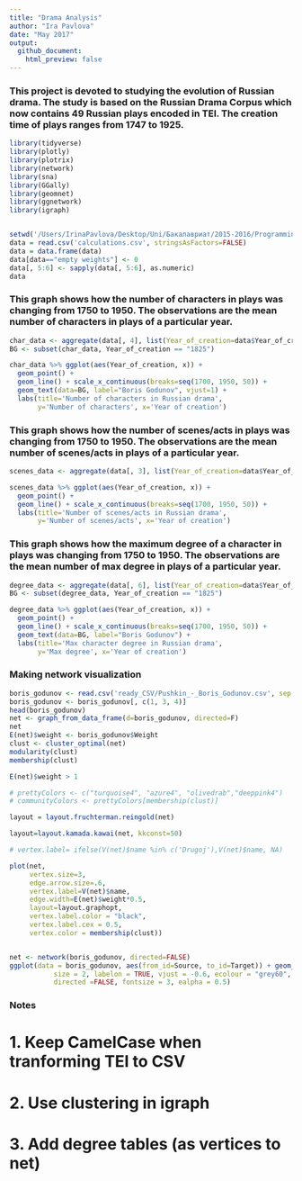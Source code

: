 ```yaml
---
title: "Drama Analysis"
author: "Ira Pavlova"
date: "May 2017"
output:
  github_document:
    html_preview: false
---
```


### This project is devoted to studying the evolution of Russian drama. The study is based on the Russian Drama Corpus which now contains 49 Russian plays encoded in TEI. The creation time of plays ranges from 1747 to 1925.
```r
library(tidyverse)
library(plotly)
library(plotrix)
library(network)
library(sna)
library(GGally)
library(geomnet)
library(ggnetwork)
library(igraph)


setwd('/Users/IrinaPavlova/Desktop/Uni/Бакалавриат/2015-2016/Programming/github desktop/RusDraCor/Calculating_stuff_in_plays')
data = read.csv('calculations.csv', stringsAsFactors=FALSE)
data = data.frame(data)
data[data=="empty weights"] <- 0
data[, 5:6] <- sapply(data[, 5:6], as.numeric)
data
```

### This graph shows how the number of characters in plays was changing from 1750 to 1950. The observations are the mean number of characters in plays of a particular year.
```r
char_data <- aggregate(data[, 4], list(Year_of_creation=data$Year_of_creation), mean)
BG <- subset(char_data, Year_of_creation == "1825")

char_data %>% ggplot(aes(Year_of_creation, x)) +
  geom_point() +
  geom_line() + scale_x_continuous(breaks=seq(1700, 1950, 50)) +
  geom_text(data=BG, label="Boris Godunov", vjust=1) +
  labs(title='Number of characters in Russian drama',
       y='Number of characters', x='Year of creation')
```

### This graph shows how the number of scenes/acts in plays was changing from 1750 to 1950. The observations are the mean number of scenes/acts in plays of a particular year.
```r
scenes_data <- aggregate(data[, 3], list(Year_of_creation=data$Year_of_creation), mean)

scenes_data %>% ggplot(aes(Year_of_creation, x)) +
  geom_point() +
  geom_line() + scale_x_continuous(breaks=seq(1700, 1950, 50)) +
  labs(title='Number of scenes/acts in Russian drama',
       y='Number of scenes/acts', x='Year of creation')
```

### This graph shows how the maximum degree of a character in plays was changing from 1750 to 1950. The observations are the mean number of max degree in plays of a particular year.
```r
degree_data <- aggregate(data[, 6], list(Year_of_creation=data$Year_of_creation), mean)
BG <- subset(degree_data, Year_of_creation == "1825")

degree_data %>% ggplot(aes(Year_of_creation, x)) +
  geom_point() +
  geom_line() + scale_x_continuous(breaks=seq(1700, 1950, 50)) +
  geom_text(data=BG, label="Boris Godunov") +
  labs(title='Max character degree in Russian drama',
       y='Max degree', x='Year of creation')
```

### Making network visualization
```r
boris_godunov <- read.csv('ready_CSV/Pushkin_-_Boris_Godunov.csv', sep = ";")
boris_godunov <- boris_godunov[, c(1, 3, 4)]
head(boris_godunov)
net <- graph_from_data_frame(d=boris_godunov, directed=F)
net
E(net)$weight <- boris_godunov$Weight
clust <- cluster_optimal(net)
modularity(clust)
membership(clust)

E(net)$weight > 1

# prettyColors <- c("turquoise4", "azure4", "olivedrab","deeppink4")
# communityColors <- prettyColors[membership(clust)]

layout = layout.fruchterman.reingold(net)

layout=layout.kamada.kawai(net, kkconst=50)

# vertex.label= ifelse(V(net)$name %in% c('Drugoj'),V(net)$name, NA)

plot(net,
     vertex.size=3,
     edge.arrow.size=.6,
     vertex.label=V(net)$name,
     edge.width=E(net)$weight*0.5,
     layout=layout.graphopt,
     vertex.label.color = "black",
     vertex.label.cex = 0.5,
     vertex.color = membership(clust))


net <- network(boris_godunov, directed=FALSE)
ggplot(data = boris_godunov, aes(from_id=Source, to_id=Target)) + geom_net(layout.alg = "kamadakawai", 
           size = 2, labelon = TRUE, vjust = -0.6, ecolour = "grey60",
           directed =FALSE, fontsize = 3, ealpha = 0.5)
```

### Notes
# 1. Keep CamelCase when tranforming TEI to CSV
# 2. Use clustering in igraph
# 3. Add degree tables (as vertices to net)
